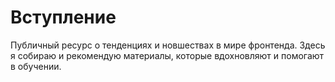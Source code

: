 # Вступление
 
Публичный ресурс о тенденциях и новшествах в мире фронтенда. Здесь я собираю и рекомендую материалы, которые вдохновляют и помогают в обучении.